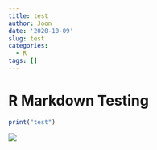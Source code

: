 ```yaml
---
title: test
author: Joon
date: '2020-10-09'
slug: test
categories:
  - R
tags: []
---
```


# R Markdown Testing

```r
print("test")
```

![](/post/2020-10-09-test_files/Screen Shot 2020-08-18 at 10.57.02 AM.png)